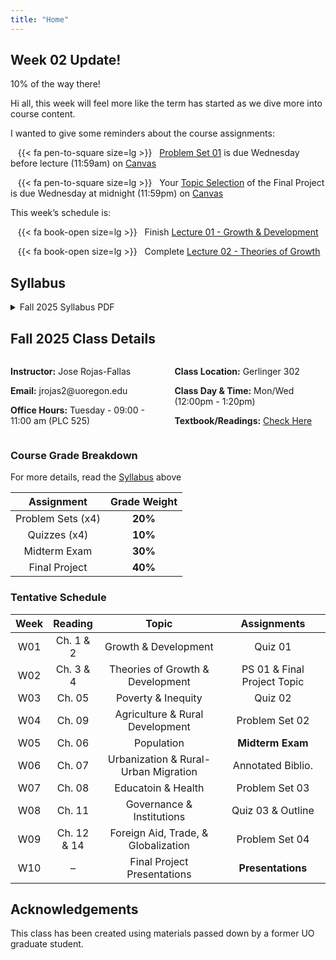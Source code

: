 ```yaml
---
title: "Home"
---
```


::: {.callout-warning}
## Week 02 Update!
[10% of the way there!]{.hi}

Hi all, this week will feel more like the term has started as we dive more into course content. 

I wanted to give some reminders about the course assignments:

&nbsp;&nbsp; {{< fa pen-to-square size=lg >}} &nbsp; [Problem Set 01](Assignments/Problem-Sets/PS01/ps01.pdf){.hi-orange target=_blank} is due [Wednesday before lecture (11:59am)]{.hi} on [Canvas](https://canvas.uoregon.edu/courses/274682/assignments/1916923){target=_blank}

&nbsp;&nbsp; {{< fa pen-to-square size=lg >}} &nbsp; Your [Topic Selection](Assignments/Final-Project/01-Topic-Selection/topic-selection.pdf){.hi-orange target=_blank} of the [Final Project]{.hii target=_blank} is due [Wednesday at midnight (11:59pm)]{.hi} on [Canvas](https://canvas.uoregon.edu/courses/274682/assignments/1916912){target=_blank}

This week's schedule is:

&nbsp;&nbsp;  {{< fa book-open size=lg >}} &nbsp; Finish [Lecture 01 - Growth & Development](Lectures/01-Growth-and-Dev/010-compile.html){.hi-green target=_blank}

&nbsp;&nbsp;  {{< fa book-open size=lg >}} &nbsp; Complete [Lecture 02 - Theories of Growth](Lectures/02-Theories-of-Growth/020-compile.html){.hi-green target=_blank}
:::

## Syllabus

```{=html}
<details>
  <summary>Fall 2025 Syllabus PDF</summary>
  <a class="btn btn-primary btn-lg cv-download" href="Documents/Syllabus/Syllabus.pdf" target="_blank">
    <i class="fa-solid fa-file-arrow-down"></i>Download
  </a>
  <div class="embed-container">
    <iframe src="Documents/Syllabus/Syllabus.pdf" style="border: 0.5px" height="1000" width="800"></iframe>
  </div>
</details>
```

## Fall 2025 Class Details

:::: {.columns}
:::{.column width="50%"}

**Instructor:** Jose Rojas-Fallas

**Email:** jrojas2@uoregon.edu

**Office Hours:** Tuesday - 09:00 - 11:00 am (PLC 525)
:::

::: {.column width="50%"}

**Class Location:** Gerlinger 302

**Class Day & Time:** Mon/Wed (12:00pm - 1:20pm)

**Textbook/Readings:** [Check Here](Readings/list.qmd)
:::

::::

### Course Grade Breakdown

For more details, read the [Syllabus](Documents/Syllabus/Syllabus.pdf){target="_blank"} above


|     Assignment    | Grade Weight | 
|:-----------------:|:------------:|
| Problem Sets (x4) |    **20%**   |
| Quizzes (x4)      |    **10%**   |
| Midterm Exam      |    **30%**   |
| Final Project     |    **40%**   |


### Tentative Schedule

| **Week** |  **Reading** |             **Topic**                |          **Assignments**        |
|:--------:|:------------:|:------------------------------------:|:-------------------------------:|
|    W01   |  Ch. 1 & 2   |         Growth & Development         |              Quiz 01            |
|    W02   |  Ch. 3 & 4   |     Theories of Growth & Development |    PS 01 & Final Project Topic  |
|    W03   |    Ch. 05    |         Poverty & Inequity           |              Quiz 02            |
|    W04   |    Ch. 09    |     Agriculture & Rural Development  |          Problem Set 02         |
|    W05   |    Ch. 06    |             Population               |         **Midterm Exam**        |
|    W06   |    Ch. 07    | Urbanization & Rural-Urban Migration |         Annotated Biblio.       |
|    W07   |    Ch. 08    |       Educatoin & Health             |          Problem Set 03         |
|    W08   |    Ch. 11    |      Governance & Institutions       |         Quiz 03 & Outline       |
|    W09   |  Ch. 12 & 14 |  Foreign Aid, Trade, & Globalization |          Problem Set 04         | 
|    W10   |      --      |      Final Project Presentations     |         **Presentations**       |

## Acknowledgements

This class has been created using materials passed down by a former UO graduate student. 
